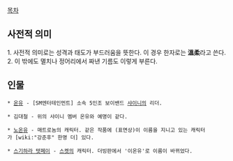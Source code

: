 [[목차]]

== 사전적 의미 ==

1. 사전적 의미로는 성격과 태도가 부드러움을 뜻한다. 이 경우 한자로는 '''溫柔'''라고 쓴다. 
2. 이 밖에도 멸치나 정어리에서 짜낸 기름도 이렇게 부른다.

== 인물 ==
 * [[온유(샤이니)|온유]] - [SM엔터테인먼트] 소속 5인조 보이밴드 [[샤이니]]의 리더.

 * 김대철 - 위의 샤이니 멤버 온유와 예명이 같다.

 * [[노온유]] - 매트로놈의 캐릭터. 같은 작품에 (표면상)이 이름을 지니고 있는 캐릭터가 [wiki:"강준후" 한명 더] 있다.

 * [[스기하라 텟페이]] - [[스켓]]의 캐릭터. 더빙판에서 '이온유'로 이름이 바뀌었다.
